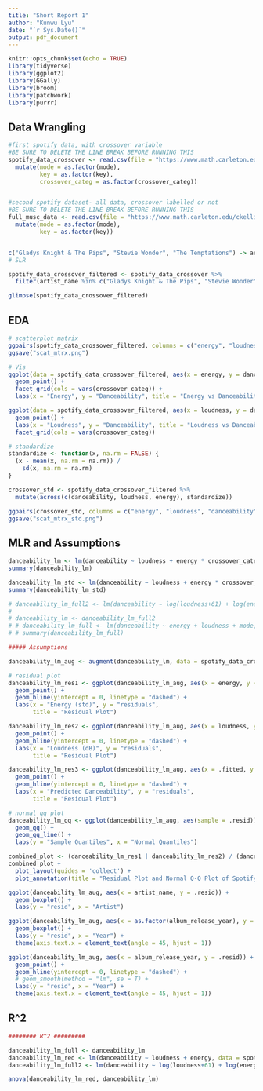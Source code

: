 ```yaml
---
title: "Short Report 1"
author: "Kunwu Lyu"
date: "`r Sys.Date()`"
output: pdf_document
---
```


```r
knitr::opts_chunk$set(echo = TRUE)
library(tidyverse)
library(ggplot2)
library(GGally)
library(broom)
library(patchwork)
library(purrr)
```

## Data Wrangling
```r
#first spotify data, with crossover variable
#BE SURE TO DELETE THE LINE BREAK BEFORE RUNNING THIS
spotify_data_crossover <- read.csv(file = "https://www.math.carleton.edu/ckelling/regression/report_cross_spotify_data.csv") %>% 
  mutate(mode = as.factor(mode),
         key = as.factor(key),
         crossover_categ = as.factor(crossover_categ))


#second spotify dataset- all data, crossover labelled or not
#BE SURE TO DELETE THE LINE BREAK BEFORE RUNNING THIS
full_musc_data <- read.csv(file = "https://www.math.carleton.edu/ckelling/regression/report_nocross_spotify_data.csv") %>% 
  mutate(mode = as.factor(mode),
         key = as.factor(key))


c("Gladys Knight & The Pips", "Stevie Wonder", "The Temptations") -> artists
# SLR

spotify_data_crossover_filtered <- spotify_data_crossover %>% 
  filter(artist_name %in% c("Gladys Knight & The Pips", "Stevie Wonder", "The Temptations"))

glimpse(spotify_data_crossover_filtered)
```


## EDA

```r
# scatterplot matrix
ggpairs(spotify_data_crossover_filtered, columns = c("energy", "loudness", "danceability"))
ggsave("scat_mtrx.png")

# Vis
ggplot(data = spotify_data_crossover_filtered, aes(x = energy, y = danceability)) + 
  geom_point() + 
  facet_grid(cols = vars(crossover_categ)) +
  labs(x = "Energy", y = "Danceability", title = "Energy vs Danceability")

ggplot(data = spotify_data_crossover_filtered, aes(x = loudness, y = danceability)) + 
  geom_point() + 
  labs(x = "Loudness", y = "Danceability", title = "Loudness vs Danceability") +
  facet_grid(cols = vars(crossover_categ)) 

```

```r
# standardize
standardize <- function(x, na.rm = FALSE) {
  (x - mean(x, na.rm = na.rm)) / 
    sd(x, na.rm = na.rm)
}

crossover_std <- spotify_data_crossover_filtered %>% 
  mutate(across(c(danceability, loudness, energy), standardize))

ggpairs(crossover_std, columns = c("energy", "loudness", "danceability"))
ggsave("scat_mtrx_std.png")

```

## MLR and Assumptions
```r
danceability_lm <- lm(danceability ~ loudness + energy * crossover_categ, data = spotify_data_crossover_filtered)
summary(danceability_lm)

danceability_lm_std <- lm(danceability ~ loudness + energy * crossover_categ, data = crossover_std)
summary(danceability_lm_std)

# danceability_lm_full2 <- lm(danceability ~ log(loudness+61) + log(energy+1)*crossover_categ, data = spotify_data_crossover_filtered)
# 
# danceability_lm <- danceability_lm_full2
# # danceability_lm_full <- lm(danceability ~ energy + loudness + mode, data = full_musc_data %>% filter(artist_name %in% artists))
# # summary(danceability_lm_full)

##### Assumptions

danceability_lm_aug <- augment(danceability_lm, data = spotify_data_crossover_filtered)

# residual plot
danceability_lm_res1 <- ggplot(danceability_lm_aug, aes(x = energy, y = .resid)) +
  geom_point() +
  geom_hline(yintercept = 0, linetype = "dashed") +
  labs(x = "Energy (std)", y = "residuals",
       title = "Residual Plot")

danceability_lm_res2 <- ggplot(danceability_lm_aug, aes(x = loudness, y = .resid)) +
  geom_point() +
  geom_hline(yintercept = 0, linetype = "dashed") +
  labs(x = "Loudness (dB)", y = "residuals",
       title = "Residual Plot")

danceability_lm_res3 <- ggplot(danceability_lm_aug, aes(x = .fitted, y = .resid)) +
  geom_point() +
  geom_hline(yintercept = 0, linetype = "dashed") +
  labs(x = "Predicted Danceability", y = "residuals",
       title = "Residual Plot")

# normal qq plot
danceability_lm_qq <- ggplot(danceability_lm_aug, aes(sample = .resid))+
  geom_qq() +
  geom_qq_line() +
  labs(y = "Sample Quantiles", x = "Normal Quantiles")

combined_plot <- (danceability_lm_res1 | danceability_lm_res2) / (danceability_lm_res3 | danceability_lm_qq)
combined_plot + 
  plot_layout(guides = 'collect') + 
  plot_annotation(title = "Residual Plot and Normal Q-Q Plot of Spotify MLR")

ggplot(danceability_lm_aug, aes(x = artist_name, y = .resid)) +
  geom_boxplot() + 
  labs(y = "resid", x = "Artist")

ggplot(danceability_lm_aug, aes(x = as.factor(album_release_year), y = .resid)) +
  geom_boxplot() +
  labs(y = "resid", x = "Year") +
  theme(axis.text.x = element_text(angle = 45, hjust = 1))

ggplot(danceability_lm_aug, aes(x = album_release_year, y = .resid)) +
  geom_point() +
  geom_hline(yintercept = 0, linetype = "dashed") +
  # geom_smooth(method = "lm", se = T) + 
  labs(y = "resid", x = "Year") +
  theme(axis.text.x = element_text(angle = 45, hjust = 1))

```


## R^2
```r
######## R^2 #########

danceability_lm_full <- danceability_lm
danceability_lm_red <- lm(danceability ~ loudness + energy, data = spotify_data_crossover_filtered)
danceability_lm_full2 <- lm(danceability ~ log(loudness+61) + log(energy+1)*crossover_categ, data = spotify_data_crossover_filtered)

anova(danceability_lm_red, danceability_lm)
```

